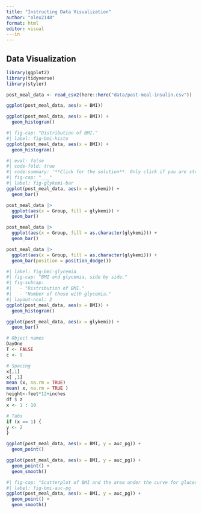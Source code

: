 ```yaml
---
title: "Instructing Data Visualization"
author: "olex2148"
format: html
editor: visual
---in
---
```


## Data Visualization

```r
library(ggplot2)
library(tidyverse)
library(styler)

post_meal_data <- read_csv2(here::here("data/post-meal-insulin.csv"))
```

```r

ggplot(post_meal_data, aes(x = BMI))
```

```r

ggplot(post_meal_data, aes(x = BMI)) +
  geom_histogram()
```

```r
#| fig-cap: "Distribution of BMI."
#| label: fig-bmi-histo
ggplot(post_meal_data, aes(x = BMI)) +
  geom_histogram()

```

```r
#| eval: false
#| code-fold: true
#| code-summary: '**Click for the solution**. Only click if you are struggling or are out of time.'
#| fig-cap: "___"
#| label: fig-glykemi-bar
ggplot(post_meal_data, aes(x = glykemi)) +
  geom_bar()
```

```r
post_meal_data |>
  ggplot(aes(x = Group, fill = glykemi)) +
  geom_bar()
```

```r
post_meal_data |>
  ggplot(aes(x = Group, fill = as.character(glykemi))) +
  geom_bar()
```

```r
post_meal_data |>
  ggplot(aes(x = Group, fill = as.character(glykemi))) +
  geom_bar(position = position_dodge())
```

```r
#| label: fig-bmi-glycemia
#| fig-cap: "BMI and glycemia, side by side."
#| fig-subcap:
#|   - "Distribution of BMI."
#|   - "Number of those with glycemia."
#| layout-ncol: 2
ggplot(post_meal_data, aes(x = BMI)) +
  geom_histogram()

ggplot(post_meal_data, aes(x = glykemi)) +
  geom_bar()

```

```r
# Object names
DayOne
T <- FALSE
c <- 9

# Spacing
x[,1]
x[ ,1]
mean (x, na.rm = TRUE)
mean( x, na.rm = TRUE )
height<-feet*12+inches
df $ z
x <- 1 : 10

# Tabs
if (x == 1) {
y <- 2
}
```

```r
ggplot(post_meal_data, aes(x = BMI, y = auc_pg)) +
  geom_point()
```

```r
ggplot(post_meal_data, aes(x = BMI, y = auc_pg)) +
  geom_point() +
  geom_smooth()
```

```r
#| fig-cap: "Scatterplot of BMI and the area under the curve for glucose."
#| label: fig-bmi-auc-pg
ggplot(post_meal_data, aes(x = BMI, y = auc_pg)) +
  geom_point() +
  geom_smooth()
```
